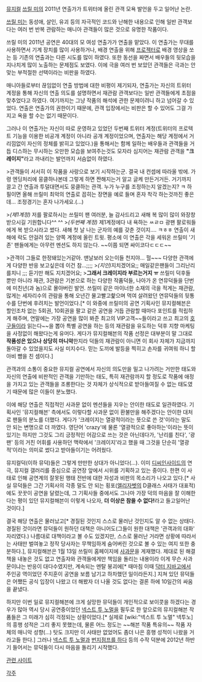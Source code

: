 [[뮤지컬]] [[쓰릴 미]]의 2011년 연출가가 트위터에 올린 관객 모욕 발언을 두고 일어난 논란.

[[쓰릴 미]]는 동성애, 살인, 유괴 등의 자극적인 코드와 난해한 내용으로 인해 일반 관객보다는 여러 번 반복 관람하는 매니아 관객들이 많은 것으로 유명한 작품이다.

쓰릴 미의 2011년 공연은 40대의 모 여성 연출가가 연출을 맡았다. 이 연출가는 무대를 사용하면서 기계 장치를 많이 사용하거나, 배경 연출을 위해 [[프로젝터]]로 배경 영상을 쏘는 등 기존의 연출과는 다른 시도를 많이 하였다. 또한 동선을 짜면서 배우들의 뒷모습을 지나치게 많이 노출하는 문제점도 보였다. 이에 극을 여러 번 보았던 관객들은 극과는 안 맞는 부적절한 선택이라는 비판을 하였다.

매니아들로부터 끊임없이 연출 방법에 대한 비평이 제기되자, 연출가는 자신의 트위터 계정을 통해 자신의 연출 의도를 설명하면서 재관람 관객보다는 일반 관객들에게 초점을 맞추었다고 하였다. 여기까지는 그냥 작품의 해석에 관한 문제이려니 하고 넘어갈 수 있었다. 연출은 연출가의 권한이기 때문에, 관객 입장에서는 비판은 할 수 있어도 그걸 가지고 욕을 할 수는 없기 때문이다.

그러나 이 연출가는 자신이 따로 운영하고 있었던 두번째 트위터 계정(트위터의 프로텍트 기능을 이용한 비공개 계정이 아니라 공개 계정이었으며, 연출자는 해당 계정에서 거리낌없이 자신의 정체를 밝히고 있었다.)을 통해서는 함께 일하는 배우들과 관객들을 거듭 디스하는 무시하는 오만한 모습을 보여주는것도 모자라 심지어는 재관람 관객을 '''"크레이지"'''라고 까내리는 발언까지 서슴없이 하였다. 

>관객들이 서서히 이 작품을 사랑으로 보기 시작하는군. 결국 내 컨셉에 따라올 밖에. 가령 엔딩처리에 뭉클하나본데 그렇게 하면 짠해지는거 알고 글케 만든거거든. 거기까지 끌고 간 연출과 투덜대면서도 뭉클하는 관객. 누가 누구를 조정하는지 알겠는지? ㅋ
하필이면 올해 쓰릴미 최악의 연출로 꼽히는 장면을 예로 들며 혼자 착각 하는것까진 좋은데... 조정경기는 혼자 나가세요.(...)

>''(제1계정)'' 저를 팔로하시는 쓰릴미 팬 여러분, 늘 감사드리고 새해 복 많이 많이 와장창 받으시길 기원합니다^^ ^^
>''(두번째 계정)'' 제1계정에다 내 욕하는 ㅆㄹㅁ 광팬 팔로워들에게 복 받으시라고 썼다. 새해 첫 날 나는 군자의 예를 갖춘 것이지.... ㅋㅎㅎ
연출이 새해에 락도 안걸려 있는 양쪽 계정에 올린 트윗. 평소에 이 연출은 각을 세워온 쓰릴미 '기존' 팬들에게는 아무런 멘션도 하지 않는다. ~~이쯤 되면 싸이코다ㄷㄷㄷ~~

>관객이 그들로 한정돼있는거같아. 맨날보러 오는이들 천지야... 헐~~~ 다양한 관객에게 다양한 반응 보고싶은데 이건 참...;;;;
>''(지인)''지치겠어요;; 매일같은팬들이 그리난리를치니 ;;; 듣기만 해도 지치겠어요;
>'''그래서 크레이지라 부르는거지 ㅠ'''
쓰릴미 덕후들 뿐만 아니라 재관, 3관람은 기본으로 하는 다양한 작품덕들, 나아가 온 연뮤덕들을 단번에 미친년(과 놈)으로 몰아버린 발언. 쓰릴미 같은 마이너한 소재의 극을 적게는 재관람, 많게는 세자리수의 관람을 통해 오년간 물고빨고핥으며 먹여 살려왔던 연뮤덕들의 뒷통수를 단번에 후려치는 발언이었다.[* 이 와중에 쓰릴미의 공연 기획사인 뮤지컬해븐은 할인조차 없는 5회권, 10회권을 팔고 같은 공연을 거듭 관람할 때마다 포인트를 적립하게 해주며, 연말에는 가장 공연을 많이 봐준 최고의 VIP고객~~들이라고 쓰고 최고의 [[호구]]들이라 읽는다~~을 뽑아 특별 공연을 하는 등의 재관람을 유도하는 덕후 지향 마케팅을 사정없이 해왔다는게 유머다. 게다가 뮤지컬해븐의 작품 선정은 대부분이 말 그대로 '''작품성은 있으나 상당히 마니악'''한지라 덕들의 재관람이 아니면 이 회사 자체가 지금까지 돌아갈 수 있었을지도 사실 미지수다. 믿는 도끼에 발등을 찍히고 손자를 귀여워 하니 할아비 뺨을 친 셈이다.] 

관객과의 소통이 중요한 뮤지컬 공연에서 자신의 의도만을 밀고 나가려는 거만한 태도와 자신의 연출에 비판적인 관객을 기만하는 태도, 특히 재관람까지 할 정도로 작품에 애정을 가지고 있는 관객들을 조롱한다는 것 자체가 상식적으로 받아들여질 수 없는 태도였기 때문에 많은 이들이 분노했다.

이에 해당 연출은 직접적인 사과문 없이 멘션들을 지우는 안이한 태도로 일관하였다. 기획사인 '뮤지컬해븐' 측에서도 이렇다할 사과문 없이 환불만을 해주겠다는 안이한 대처로 팬들의 분노를 더했다. 게다가 '크레이지는 열광적이라는 뜻으로 쓴 것'이라는 말도 안 되는 변명으로 더 까였다. 영단어 'crazy'에 물론 '열광적으로 좋아하는'이라는 뜻이 있기는 하지만 그것도 그리 긍정적인 어감으로 쓰는 것은 아닌데다가, '난리를 친다', '광팬' 등의 거친 어휘를 사용하던 맥락에서 '크레이지'라고 했을 때 그것을 단순히 '열광적'이라는 의미로 썼다고 받아들이기는 어려웠다.

뮤지컬덕(이하 뮤덕)들은 그렇게 만만한 상대가 아니었다(...). 이미 [[디씨인사이드]]의 연극, 뮤지컬 갤러리를 중심으로 공연장 앞에서 시위를 기획하고 있는 중이다. 한편 이 사태로 인해 공연계의 잘못된 행태 전반에 대한 자성과 비판의 목소리가 나오고 있다.[* 사실 뮤덕들은 그간 기획사의 각종 말도 안 되는 횡포([[엘리자벳]]의 D클래스 사태가 대표적)에도 꿋꿋이 공연을 달렸는데, 그 기획사들 중에서도 그나마 가장 덕의 마음을 잘 이해한다는 평이 있던 뮤지컬해븐이 이렇게 나오자, '''더 이상은 참을 수 없다!'''라고 들고일어난 것이다.]

결국 해당 연출은 물러났고[* 경질된 것인지 스스로 물러난 것인지도 알 수 없는 상태다. 경질된 것이라면 뮤덕들이 원하던 대책은 아니어도(그들이 원한 대책은 '관객과의 대화' 자리였다.) 나름대로 대책이라고 볼 수도 있겠지만, 스스로 물러난 거라면 상황에 따라서는 사태만 벌여놓고 정작 당사자는 무책임하게 숨어버린 것으로 볼 수 있는 여지 또한 충분하다.], 뮤지컬해븐은 1월 13일 쓰릴미 홈페이지에 [http://www.thrillme.co.kr/sub05/sub05_01_view.php?bbsno=214 사과문]을 게재했다. 제대로 된 해결책을 내놓은 것도 없고 연출자와 관객들에게만 책임을 돌리는 내용이라 이게 무슨 사과문이냐는 반응이 대다수였지만, 계속되는 멘탈 붕괴에[* 때마침 이때 [[닥터 지바고]]에서 주인공 역이었던 주지훈이 공연을 보름 남기고 하차했던 일이라든지.] 지쳐 있던 뮤덕들은 어쨌든 공식 입장이 나왔고 더 해봤자 더 나올 것도 없다는 결론 하에 10일간의 싸움을 끝냈다.

하지만 이번 일로 뮤지컬해븐에 크게 실망한 뮤덕들이 개인적으로 보이콧을 하겠다는 경우가 많아 역시 당시 공연중이었던 [[넥스트 투 노멀]]을 필두로 한 앞으로의 뮤지컬해븐 작품들은 그 미래가 심히 걱정되는 상황이었다.[* 실제로 [wiki:"넥스트 투 노멀" 넥투노]의 흥행 성적은 그리 좋지 못했는데, 물론 어느 정도는 ~~해븐 작품 특유의~~ 작품 자체의 매니악 성향(...) 탓도 크지만 이 사태만 없었어도 좀더 나은 흥행 성적이 나왔을 거라고들 한다.] 그러나 [[넥스트 투 노멀]]과 [[번지점프를 하다]] 등의 수작 덕분에 2012년 하반기 들어서는 뮤덕들이 다시 마음을 돌리기 시작했다.

[http://crazyn.cafe24.com/crazy/index.htm 관련 사이트]

[[각주]]
